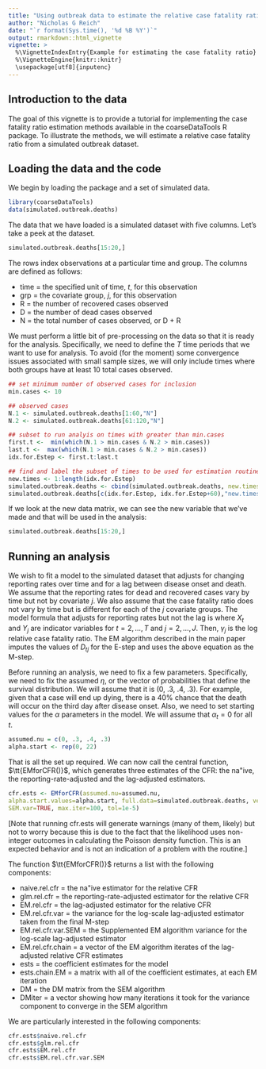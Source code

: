 ```yaml
---
title: "Using outbreak data to estimate the relative case fatality ratio"
author: "Nicholas G Reich"
date: "`r format(Sys.time(), '%d %B %Y')`"
output: rmarkdown::html_vignette
vignette: >
  %\VignetteIndexEntry{Example for estimating the case fatality ratio}
  %\VignetteEngine{knitr::knitr}
  \usepackage[utf8]{inputenc}
---
```



## Introduction to the data

The goal of this vignette is to provide a tutorial for implementing the
case fatality ratio estimation methods available in the coarseDataTools R package.  To illustrate the methods, we will estimate a
relative case fatality ratio from a simulated outbreak dataset.


## Loading the data and the code
We begin by loading the package and a set of simulated data.

```r
library(coarseDataTools)
data(simulated.outbreak.deaths)
```

The data that we have loaded is a simulated dataset with five
columns.  Let's take a peek at the dataset.
```r
simulated.outbreak.deaths[15:20,]
```
The rows index observations at a particular time and group.  The columns are defined as follows:

  -  time = the specified unit of time, $t$, for this observation
  -  grp = the covariate group, $j$, for this observation
  -  R = the number of recovered cases observed
  -  D = the number of dead cases observed
  -  N = the total number of cases observed, or D + R

We must perform a little bit of pre-processing on the data so that it
is ready for the analysis.  Specifically, we need to define the $T$
time periods that we want to use for analysis.  To avoid (for the
moment)  some convergence issues associated with
small sample sizes, we will only include times
where both groups have at least 10 total cases observed.

```r
## set minimum number of observed cases for inclusion
min.cases <- 10

## observed cases
N.1 <- simulated.outbreak.deaths[1:60,"N"]
N.2 <- simulated.outbreak.deaths[61:120,"N"]

## subset to run analyis on times with greater than min.cases
first.t <-  min(which(N.1 > min.cases & N.2 > min.cases))
last.t <-  max(which(N.1 > min.cases & N.2 > min.cases))
idx.for.Estep <- first.t:last.t

## find and label the subset of times to be used for estimation routine
new.times <- 1:length(idx.for.Estep)
simulated.outbreak.deaths <- cbind(simulated.outbreak.deaths, new.times=NA)
simulated.outbreak.deaths[c(idx.for.Estep, idx.for.Estep+60),"new.times"] <- rep(new.times, 2)
```

If we look at the new data matrix, we can see the new variable
that we've made and that will be used in the analysis:
```r
simulated.outbreak.deaths[15:20,]
```

## Running an analysis

We wish to fit a model to the simulated dataset that adjusts for changing reporting rates over time and
for a lag between disease onset and death.  We assume that the
reporting rates for dead and recovered cases vary by time but not by
covariate $j$.  We also assume that the case fatality ratio does not
vary by time but is different for each of the $j$ covariate groups.  The model formula that
adjusts for reporting rates but not the lag is
\begin{eqnarray}
\log E (D_{tj}) &=& \log N_{tj} + \beta_0 + \alpha_t\cdot X_t + \gamma_j\cdot Y_j
\end{eqnarray}
where $X_t$ and $Y_j$ are indicator variables  for $t=2,\dots,T$ and
$j=2, \dots,J$.  Then, $\gamma_j$ is the log relative case
fatality ratio.  The EM algorithm described in the main paper imputes
the values of $D_{tj}$ for the E-step and uses the
above equation as the M-step.

Before running an analysis, we need to fix a few parameters.
Specifically, we need to fix the assumed $\eta$, or the
vector of probabilities that define the survival distribution.  We
will assume that it is (0, .3, .4, .3).  For example, given that a
case will end up dying, there is a 40\% chance that the death will
occur on the third day after disease onset.  Also, we need to set
starting values for the $\alpha$ parameters in the model.  We will
assume that $\alpha_t=0$ for all $t$.

```r
assumed.nu = c(0, .3, .4, .3)
alpha.start <- rep(0, 22)
```

That is all the set up required.  We can now call the central
function, $\tt{EMforCFR()}$, which generates three estimates of the
CFR: the na\"ive, the reporting-rate-adjusted and the lag-adjusted estimators.
```r
cfr.ests <- EMforCFR(assumed.nu=assumed.nu,
alpha.start.values=alpha.start, full.data=simulated.outbreak.deaths, verb=FALSE,
SEM.var=TRUE, max.iter=100, tol=1e-5)
```

[Note that running cfr.ests will generate warnings (many of them,
likely) but not to worry because this is due to the fact that the
likelihood uses non-integer outcomes in calculating the Poisson
density function.  This is an expected behavior and is not an
indication of a problem with the routine.]

The function $\tt{EMforCFR()}$ returns a list with the following components:

  -  naive.rel.cfr = the na\"ive estimator for the relative CFR
  -  glm.rel.cfr = the reporting-rate-adjusted estimator for the relative CFR
  -  EM.rel.cfr = the lag-adjusted estimator for the relative CFR
  -  EM.rel.cfr.var = the variance for the log-scale lag-adjusted
    estimator taken from the final M-step
  -  EM.rel.cfr.var.SEM = the Supplemented EM algorithm variance
    for the log-scale lag-adjusted estimator
  -  EM.rel.cfr.chain = a vector of the EM algorithm iterates of the
    lag-adjusted relative CFR estimates
  -  ests = the coefficient estimates for the model
  -  ests.chain.EM = a matrix with all of the coefficient
    estimates, at each EM iteration
  -  DM = the DM matrix from the SEM algorithm
  -  DMiter = a vector showing how many iterations it took for the
    variance component to converge in the SEM algorithm


We are particularly interested in the following components:
```r
cfr.ests$naive.rel.cfr
cfr.ests$glm.rel.cfr
cfr.ests$EM.rel.cfr
cfr.ests$EM.rel.cfr.var.SEM
```

